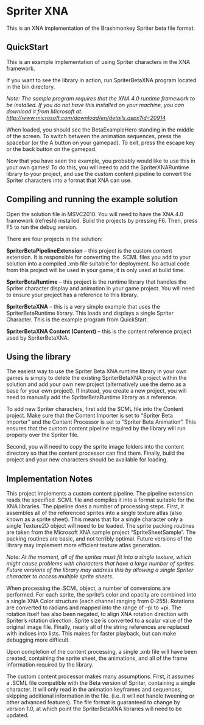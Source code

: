 =Spriter XNA=

This is an XNA implementation of the Brashmonkey Spriter beta file format.

==QuickStart==
This is an example implementation of using Spriter characters in the XNA framework.

If you want to see the library in action, run SpriterBetaXNA program located in the bin directory.

''Note: The sample program requires that the XNA 4.0 runtime framework to be installed. If you do not have this installed on your machine, you can download it from Microsoft at: http://www.microsoft.com/download/en/details.aspx?id=20914 ''

When loaded, you should see the BetaExampleHero standing in the middle of the screen. To switch between the animation sequences, press the spacebar (or the A button on your gamepad). To exit, press the escape key or the back button on the gamepad.

Now that you have seen the example, you probably would like to use this in your own games! To do this, you will need to add the SpriterXNARuntime library to your project, and use the custom content pipeline to convert the Spriter characters into a format that XNA can use.

==Compiling and running the example solution==
Open the solution file in MSVC2010. You will need to have the XNA 4.0 framework (refresh) installed. Build the projects by pressing F6. Then, press F5 to run the debug version.

There are four projects in the solution:

'''SpriterBetaPipelineExtension''' – this project is the custom content extension. It is responsible for converting the .SCML files you add to your solution into a compiled .xnb file suitable for deployment. No actual code from this project will be used in your game, it is only used at build time.

'''SpriterBetaRuntime''' – this project is the runtime library that handles the Spriter character display and animation in your game project. You will need to ensure your project has a reference to this library.

'''SpriterBetaXNA''' – this is a very simple example that uses the SpriterBetaRuntime library. This loads and displays a single Spriter Character. This is the example program from QuickStart.

'''SpriterBetaXNA Content (Content)''' – this is the content reference project used by SpriterBetaXNA.

==Using the library==
The easiest way to use the Spriter Beta XNA runtime library in your own games is simply to delete the existing SpriterBetaXNA project within the solution and add your own new project (alternatively use the demo as a base for your own project). If instead, you create a new project, you will need to manually add the SpriterBetaRuntime library as a reference.

To add new Spriter characters, first add the SCML file into the Content project. Make sure that the Content Importer is set to “Spriter Beta Importer” and the Content Processor is set to “Spriter Beta Animation”. This ensures that the custom content pipeline required by the library will run properly over the Spriter file.

Second, you will need to copy the sprite image folders into the content directory so that the content processor can find them.
Finally, build the project and your new characters should be available for loading.

==Implementation Notes==
This project implements a custom content pipeline. The pipeline extension reads the specified .SCML file and compiles it into a format suitable for the XNA libraries. The pipeline does a number of processing steps. First, it assembles all of the referenced sprites into a single texture atlas (also known as a sprite sheet). This means that for a single character only a single Texture2D object will need to be loaded. The sprite packing routines are taken from the Microsoft XNA sample project “SpriteSheetSample”. The packing routines are basic, and not terribly optimal. Future versions of the library may implement more efficient texture atlas generation.

''Note: At the moment, all of the sprites must fit into a single texture, which might cause problems with characters that have a large number of sprites. Future versions of the library may address this by allowing a single Spriter character to access multiple sprite sheets.''

When processing the .SCML object, a number of conversions are performed. For each sprite, the sprite’s color and opacity are combined into a single XNA Color structure (each channel ranging from 0-255). Rotations are converted to radians and mapped into the range of –pi to +pi. The rotation itself has also been negated, to align XNA rotation direction with Spriter’s rotation direction. Sprite size is converted to a scalar value of the original image file. Finally, nearly all of the string references are replaced with indices into lists. This makes for faster playback, but can make debugging more difficult.

Upon completion of the content processing, a single .xnb file will have been created, containing the sprite sheet, the animations, and all of the frame information required by the library.

The custom content processor makes many assumptions. First, it assumes a .SCML file compatible with the Beta version of Spriter, containing a single character. It will only read in the animation keyframes and sequences, skipping additional information in the file. (i.e. it will not handle tweening or other advanced features). The file format is guaranteed to change by version 1.0, at which point the SpriterBetaXNA libraries will need to be updated.